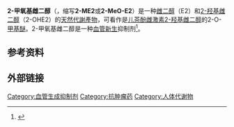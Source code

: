 {{Drugbox
| Verifiedfields = changed
| Watchedfields = changed
| verifiedrevid = 477213877
| IUPAC_name = (8''R'',9''S'',13''S'',14''S'',17''S'')-2-Methoxy-13-methyl-6,7,8,9,11,12,14,15,16,17-decahydrocyclopenta[a]phenanthrene-3,17-diol
| image = 2-Methoxyestradiol.svg
| width = 250px

<!--Clinical data-->
| tradename = 
| pregnancy_AU = <!-- A / B1 / B2 / B3 / C / D / X -->
| pregnancy_US = <!-- A / B / C / D / X -->
| pregnancy_category = 
| legal_AU = <!-- Unscheduled / S2 / S3 / S4 / S8 -->
| legal_CA = <!-- / Schedule I, II, III, IV, V, VI, VII, VIII -->
| legal_UK = <!-- GSL / P / POM / CD / Class A, B, C -->
| legal_US = <!-- OTC / Rx-only / Schedule I, II, III, IV, V -->
| legal_status = 
| routes_of_administration = 

<!--Pharmacokinetic data-->
| bioavailability = 
| protein_bound = 
| metabolism = 
| elimination_half-life = 
| excretion = 

<!--Identifiers-->
| CAS_number_Ref = {{cascite|correct|CAS}}
| CAS_number = 362-07-2
| ATC_prefix = 
| ATC_suffix = 
| PubChem = 66414
| DrugBank_Ref = {{drugbankcite|correct|drugbank}}
| DrugBank = 
| ChemSpiderID_Ref = {{chemspidercite|correct|chemspider}}
| ChemSpiderID = 59788
| UNII_Ref = {{fdacite|correct|FDA}}
| UNII = 6I2QW73SR5
| ChEBI_Ref = {{ebicite|correct|EBI}}
| ChEBI = 28955
| ChEMBL_Ref = {{ebicite|correct|EBI}}
| ChEMBL = 299613
| synonyms = 2-ME2; 2-MeO-E2; 2-MeOE2; 2-Hydroxyestradiol 2-methyl ether; 2-Methoxyestra-1,3,5(10)-triene-3,17β-diol; Panzem

<!--Chemical data-->
| C=19 | H=26 | O=3 
| SMILES = Oc1cc3c(cc1OC)[C@H]2CC[C@@]4([C@@H](O)CC[C@H]4[C@@H]2CC3)C
| StdInChI_Ref = {{stdinchicite|correct|chemspider}}
| StdInChI = 1S/C19H26O3/c1-19-8-7-12-13(15(19)5-6-18(19)21)4-3-11-9-16(20)17(22-2)10-14(11)12/h9-10,12-13,15,18,20-21H,3-8H2,1-2H3/t12-,13+,15-,18-,19-/m0/s1
| StdInChIKey_Ref = {{stdinchicite|correct|chemspider}}
| StdInChIKey = CQOQDQWUFQDJMK-SSTWWWIQSA-N
| melting_point = 186
| melting_high = 189
| melting_notes = <ref>{{cite journal|journal=Steroids|volume=75|issue=1|language=en|date=2010-01|pages=53–56|doi=10.1016/j.steroids.2009.09.013|url=https://linkinghub.elsevier.com/retrieve/pii/S0039128X09002190|title=An efficient, practical synthesis of 2-methoxyestradiol|accessdate=2021-01-26|author=Minhang Xin, Qidong You, Hua Xiang}}</ref>
}}
'''2-甲氧基雌二醇'''（{{lang-en|2-Methoxyestradiol}}，缩写'''2-ME2'''或'''2-MeO-E2'''）是一种[[雌二醇|雌二醇]]（E2）和[[2-羟基雌二醇|2-羟基雌二醇]]（2-OHE2）的[[天然产物|天然]][[代謝產物|代謝產物]]，可看作是[[儿茶酚雌激素|儿茶酚雌激素]][[2-羟基雌二醇|2-羟基雌二醇]]的2-O-[[甲基|甲基]][[醚|醚]]。2-甲氧基雌二醇是一种[[血管新生|血管新生]]抑制剂<ref>{{cite journal | vauthors = Pribluda VS, Gubish ER, Lavallee TM, Treston A, Swartz GM, Green SJ | title = 2-Methoxyestradiol: an endogenous antiangiogenic and antiproliferative drug candidate | journal = Cancer Metastasis Reviews | volume = 19 | issue = 1–2 | pages = 173–9 | date = 2000 | pmid = 11191057 | doi=10.1023/a:1026543018478| s2cid = 20055299 }}</ref>。
== 参考资料 ==
{{reflist|25em}}
== 外部链接 ==
{{甾体激素}}
{{DEFAULTSORT:甲氧基雌二醇, 2-}}

[[Category:血管生成抑制剂|Category:血管生成抑制剂]]
[[Category:抗肿瘤药|Category:抗肿瘤药]]
[[Category:人体代谢物|Category:人体代谢物]]